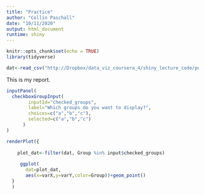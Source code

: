 ```yaml
---
title: "Practice"
author: "Collin Paschall"
date: "10/11/2020"
output: html_document
runtime: shiny
---
```


```r
knitr::opts_chunk$set(echo = TRUE)
library(tidyverse)

dat<-read_csv("http://Dropbox/data_viz_coursera_4/shiny_lecture_code/publish_practice.csv")

```

This is my report.

```r
inputPanel(
  checkboxGroupInput(
        inputId="checked_groups",
        label="Which groups do you want to display?",
        choices=c("a","b","c"),
        selected=c("a","b","c")
      )
)

renderPlot({
    
    plot_dat<-filter(dat, Group %in% input$checked_groups)
    
     ggplot(
       dat=plot_dat,
       aes(x=varX,y=varY,color=Group))+geom_point()
  }
  )
```



